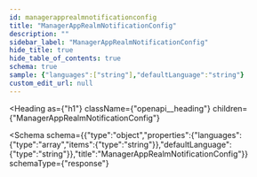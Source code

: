 ```yaml
---
id: managerapprealmnotificationconfig
title: "ManagerAppRealmNotificationConfig"
description: ""
sidebar_label: "ManagerAppRealmNotificationConfig"
hide_title: true
hide_table_of_contents: true
schema: true
sample: {"languages":["string"],"defaultLanguage":"string"}
custom_edit_url: null
---
```



<Heading
  as={"h1"}
  className={"openapi__heading"}
  children={"ManagerAppRealmNotificationConfig"}
>
</Heading>





<Schema
  schema={{"type":"object","properties":{"languages":{"type":"array","items":{"type":"string"}},"defaultLanguage":{"type":"string"}},"title":"ManagerAppRealmNotificationConfig"}}
  schemaType={"response"}
>
  
</Schema>
            